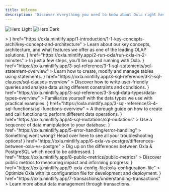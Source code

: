 ```yaml
---
title: Welcome
description: 'Discover everything you need to know about Oxla right here, right now!'
---
```


<img
  className="block dark:hidden"
  src="/assets/homepage-img-light.png"
  alt="Hero Light"
/>
<img
  className="hidden dark:block"
  src="/assets/homepage-img-dark.png"
  alt="Hero Dark"
/>

<CardGroup cols={3}>
  <Card
    title="Introduction"
    icon={<svg xmlns="http://www.w3.org/2000/svg" viewBox="0 0 119.71 134.53">>
    <g id="Layer_2" data-name="Layer 2"><g id="Layer_1-2" data-name="Layer 1"><path d="M81.75,134.53a35,35,0,0,1-12.9-2.46,34.21,34.21,0,0,1-13.6-9.84l-1.41-1.68c-.59-.71-1.2-1.44-1.82-2.15-1.26-1.44-3-3.42-4.85-5.59l-6.51-7.51-6.8-7.84-.43-.5-.15-.16a9.44,9.44,0,0,1,.95-13.31A9.7,9.7,0,0,1,36.68,82a9.53,9.53,0,0,1,7.23-.09,8.66,8.66,0,0,1,1.07.5L26.74,39.94a9.41,9.41,0,0,1,0-7.38,9.34,9.34,0,0,1,12.11-5.1,9.85,9.85,0,0,1,5.33,5.19l8.93,20.77A9.34,9.34,0,0,1,58,49a9.22,9.22,0,0,1,6.83,0,9.88,9.88,0,0,1,4.39,3.5A9.36,9.36,0,0,1,81.14,48a9.86,9.86,0,0,1,4.38,3.5,9.36,9.36,0,0,1,5.07-4.65,9.24,9.24,0,0,1,6.82.06,9.85,9.85,0,0,1,5.33,5.19L116.9,85a34.47,34.47,0,0,1-18,45.24l-3.6,1.55A34.28,34.28,0,0,1,81.75,134.53ZM36.08,93.91a1.86,1.86,0,0,1,.33.36c.13.19.3.37.46.56l6.81,7.85,6.52,7.51L55,115.78c.64.73,1.26,1.48,1.87,2.21l1.4,1.67a30.18,30.18,0,0,0,12,8.69,30.75,30.75,0,0,0,23.35-.24l3.6-1.55a30.46,30.46,0,0,0,15.94-40L99.06,53.63a5.73,5.73,0,0,0-3.14-3.05,5.26,5.26,0,0,0-3.88,0,5.45,5.45,0,0,0-3,7.23l5.63,13.09a2.27,2.27,0,0,1-1.13,3l-.14,0a2.25,2.25,0,0,1-2.89-1.24L82.79,54.72a5.73,5.73,0,0,0-3.14-3,5.26,5.26,0,0,0-3.88-.05,5.47,5.47,0,0,0-3,7.24l6.68,15.53a2.23,2.23,0,0,1,0,1.67,2.28,2.28,0,0,1-1.18,1.28l-.14,0a2.29,2.29,0,0,1-1.65,0,2.25,2.25,0,0,1-1.26-1.29L66.51,55.82a5.73,5.73,0,0,0-3.14-3,5.26,5.26,0,0,0-3.88-.05,5.45,5.45,0,0,0-3,7.24l6.66,15.48a2,2,0,0,1-1.06,2.63l-.47.2a2,2,0,0,1-2.62-1l-18.48-43a5.73,5.73,0,0,0-3.14-3,5.26,5.26,0,0,0-3.88-.05,5.47,5.47,0,0,0-3,7.24L52.31,89.29A2.26,2.26,0,0,1,51.52,92a2.38,2.38,0,0,1-2,.29,2.24,2.24,0,0,1-.91-.58l-.07-.08-4-4.61a5.34,5.34,0,0,0-2.08-1.48,5.5,5.5,0,0,0-4.18,0,5,5,0,0,0-1.41.89,5.43,5.43,0,0,0-.77,7.39Zm12.54-3.07,0,.07Zm27.1-14.91a.36.36,0,0,0,0,.09Zm3.17-1.45,0,.11Zm12.07-2s0,0,0,0l0,0Zm3.25-1.28Zm0,0Z"/><path class="cls-1" d="M11.7,59.47a2,2,0,0,1-1.43-3.4l9.38-9.57a2,2,0,0,1,2.86,2.8l-9.38,9.57A2,2,0,0,1,11.7,59.47Z"/><path class="cls-1" d="M47.67,22.8a2,2,0,0,1-1.43-3.4L55.6,9.86a2,2,0,1,1,2.86,2.8L49.1,22.2A2,2,0,0,1,47.67,22.8Z"/><path class="cls-1" d="M20.8,23.05a2,2,0,0,1-1.4-.57L9.86,13.13a2,2,0,0,1,2.8-2.86l9.54,9.35a2,2,0,0,1-1.4,3.43Z"/><path class="cls-1" d="M34.18,17.36a2,2,0,0,1-2-2L32.06,2a2,2,0,0,1,4,0l.12,13.36a2,2,0,0,1-2,2Z"/><path class="cls-1" d="M53.33,36.18a2,2,0,0,1,0-4l13.4-.12h0a2,2,0,0,1,0,4l-13.4.12Z"/><path class="cls-1" d="M2,36.67a2,2,0,0,1,0-4l13.36-.13h0a2,2,0,0,1,0,4L2,36.67Z"/></g></g>
</svg>}
    href="https://oxla.mintlify.app/1-introduction/1-1-key-concepts-archi/key-concept-and-architecture"
  >
    Learn about our key concepts, architecture, and what features we offer as one of the leading OLAP solutions.
  </Card>
  <Card
    title="Getting Started"
    icon={<svg id="Layer_2" data-name="Layer 2" xmlns="http://www.w3.org/2000/svg" viewBox="0 0 124.32 135.46">
     <g id="Warstwa_1" data-name="Warstwa 1">
    <g>
      <g>
        <path class="cls-3" d="M93.31,86.44c5.12,4.87,8.74,13.42.21,23.05-13.66,15.43-40.77,22.74-45.26,24-.32.09-.66,0-.91-.21h0c-.49-.43-.43-1.21.12-1.56,14.85-9.59,26.69-22.33,26.86-30.02"/>
        <path class="cls-1" d="M46.33,48.77c-2.34-5.87-16.12-17.29-28-2.71C5.31,62.03,2.47,89.96,1.95,94.6c-.04.33.1.66.36.87h0c.5.41,1.26.22,1.52-.37,9.69-22.19,26.11-39.76,32.08-27.36"/>
        <path class="cls-4" d="M23.39,103.32c-7.64,2.39-18.5,7.22-12.13,29.78,6.26-10,19.32.76,23.85-19.34"/>
        <path class="cls-1" d="M32.77,101.64c3.73,3.3,7.47,6.27,10.34,8.34,0,0,75.25-26.09,79.27-104.6.06-1.25-1.53-2.62-2.77-2.45C42.71,13.9,25.49,94.4,25.49,94.4c0,0,2.61,3.03,7.28,7.24"/>
        <circle class="cls-2" cx="93.59" cy="34.52" r="7.47"/>
        <circle class="cls-2" cx="72.09" cy="58.4" r="7.47"/>
      </g>
      <line class="cls-4" x1="22.28" y1="16.03" x2="3.83" y2="31.88"/>
      <line class="cls-4" x1="122.14" y1="71.44" x2="107.73" y2="83.81"/>
      <line class="cls-4" x1="121.81" y1="107.9" x2="92.46" y2="133.1"/>
      <line class="cls-4" x1="57.23" y1="1.94" x2="26.96" y2="27.93"/>
    </g>
  </g>
</svg>}
    href="https://oxla.mintlify.app/2-run-oxla/run-oxla-in-2-minutes"
  >
    In just a few steps, you'll be up and running with Oxla.
  </Card>
  <Card
    title="SQL Statements"
    icon={<svg xmlns="http://www.w3.org/2000/svg" viewBox="0 0 144.9 145.97">
    <g id="Layer_2" data-name="Layer 2"><g id="Layer_1-2" data-name="Layer 1"><g class="cls-1"><path class="cls-2" d="M91.94,106.25a2,2,0,0,1-2-2V73.36A5.35,5.35,0,0,0,84.6,68H51.87a2,2,0,1,1,0-4H84.6a9.35,9.35,0,0,1,9.34,9.34v30.89A2,2,0,0,1,91.94,106.25Z"/></g><g class="cls-1"><path class="cls-2" d="M69.9,96a7.94,7.94,0,1,1,7.94-7.94A7.95,7.95,0,0,1,69.9,96Zm0-11.88a3.94,3.94,0,1,0,3.94,3.94A3.95,3.95,0,0,0,69.9,84.14Z"/></g><path d="M87.36,22.33a2,2,0,0,1-2-2V5.52A1.52,1.52,0,0,0,83.84,4H5.52A1.52,1.52,0,0,0,4,5.52V20.33a2,2,0,0,1-4,0V5.52A5.53,5.53,0,0,1,5.52,0H83.84a5.53,5.53,0,0,1,5.52,5.52V20.33A2,2,0,0,1,87.36,22.33Z"/><path d="M2,51.37a2,2,0,0,1-2-2V34.56A5.53,5.53,0,0,1,5.52,29H83.84a5.53,5.53,0,0,1,5.52,5.52V47.24a2,2,0,0,1-4,0V34.56A1.52,1.52,0,0,0,83.84,33H5.52A1.52,1.52,0,0,0,4,34.56V49.37A2,2,0,0,1,2,51.37Z"/><path d="M2,80.42a2,2,0,0,1-2-2V63.61a5.53,5.53,0,0,1,5.52-5.52H45a2,2,0,0,1,0,4H5.52A1.52,1.52,0,0,0,4,63.61V78.42A2,2,0,0,1,2,80.42Z"/><path d="M84.62,126.1A40.36,40.36,0,0,1,56,114.29h0a40.5,40.5,0,0,1,0-57.18,40.43,40.43,0,0,1,57.19,0,40.42,40.42,0,0,1-28.59,69ZM58.85,111.45A36.44,36.44,0,1,0,84.62,49.24h0a36.44,36.44,0,0,0-25.77,62.21Z"/><path d="M142.9,146a2,2,0,0,1-1.41-.59l-31.09-31.1a2,2,0,0,1,2.82-2.82l31.09,31.1A2,2,0,0,1,142.9,146Z"/></g></g>
</svg>}
    href="https://oxla.mintlify.app/3-sql-reference/3-1-sql-statements/sql-statement-overview"
  >
    Learn how to create, modify and manage tables using statements.
  </Card>
  <Card
    title="SQL Clauses"
    icon={<svg xmlns="http://www.w3.org/2000/svg" viewBox="0 0 142.87 143.38">
     <g id="Layer_1-2" data-name="Layer 1"><path d="M84.35,123.92H6a6,6,0,0,1-6-6V6A6,6,0,0,1,6,0H93.92a6,6,0,0,1,6,6V57.92a2,2,0,0,1-4,0V6a2,2,0,0,0-2-2H6A2,2,0,0,0,4,6V117.92a2,2,0,0,0,2,2H84.35a2,2,0,0,1,0,4Z"/><path d="M97.79,143.38a2,2,0,0,1-.82-.18,2,2,0,0,1-1.18-1.82l0-33a3.32,3.32,0,0,0-1.35-2.69L73.75,90.12a7.39,7.39,0,0,1-2.94-5.88V73.34A5.38,5.38,0,0,1,76.19,68h61.3a5.38,5.38,0,0,1,5.38,5.38v10.9a7.39,7.39,0,0,1-2.94,5.88L119.2,105.66a3.36,3.36,0,0,0-1.34,2.68v17a2,2,0,0,1-.67,1.49L99.12,142.87A2,2,0,0,1,97.79,143.38ZM76.19,72a1.38,1.38,0,0,0-1.38,1.38v10.9a3.36,3.36,0,0,0,1.34,2.68l20.72,15.54a7.32,7.32,0,0,1,2.94,5.89l0,28.57,14.07-12.51V108.34a7.39,7.39,0,0,1,2.94-5.88l20.73-15.54a3.32,3.32,0,0,0,1.34-2.68V73.34A1.38,1.38,0,0,0,137.49,72Z"/><path class="cls-1" d="M83.85,28H16.06a2,2,0,1,1,0-4H83.85a2,2,0,0,1,0,4Z"/><path class="cls-1" d="M67.47,99.92H16.06a2,2,0,1,1,0-4H67.47a2,2,0,0,1,0,4Z"/><path class="cls-1" d="M83.85,52H16.06a2,2,0,1,1,0-4H83.85a2,2,0,0,1,0,4Z"/><path class="cls-1" d="M58.81,76H16.06a2,2,0,1,1,0-4H58.81a2,2,0,0,1,0,4Z"/></g></g>
</svg>}
    href="https://oxla.mintlify.app/3-sql-reference/3-2-sql-clauses/sql-clauses-overview"
  >
    Discover how to write user-friendly queries and analyze data using different constraints and conditions.
  </Card>
  <Card
    title="SQL Data Types"
    icon={<svg xmlns="http://www.w3.org/2000/svg" viewBox="0 0 148.23 144.14">
    <g id="Layer_2" data-name="Layer 2"><g id="Layer_1-2" data-name="Layer 1"><path d="M33.16,140.27A30.88,30.88,0,1,1,64,109.39,30.91,30.91,0,0,1,33.16,140.27Zm0-57.76A26.88,26.88,0,1,0,60,109.39,26.91,26.91,0,0,0,33.16,82.51Z"/><path d="M139.6,56.32H87.78a2,2,0,0,1-2-2V2.5a2,2,0,0,1,2-2H139.6a2,2,0,0,1,2,2V54.32A2,2,0,0,1,139.6,56.32Zm-49.82-4H137.6V4.5H89.78Z"/><path class="cls-1" d="M113.7,144.14a2,2,0,0,1-1.42-.58L79.75,111a2,2,0,0,1,0-2.83l32.53-32.53a2,2,0,0,1,2.83,0l32.54,32.53a2,2,0,0,1,0,2.83l-32.54,32.54A2,2,0,0,1,113.7,144.14ZM84,109.61l29.71,29.7,29.7-29.7L113.7,79.9Z"/><path d="M63,56.81H2a2,2,0,0,1-1.73-3L30.76,1a2,2,0,0,1,3.46,0L64.71,53.81a2,2,0,0,1-1.73,3Zm-57.52-4H59.52L32.49,6Z"/></g></g>
</svg>}
    href="https://oxla.mintlify.app/3-sql-reference/3-3-sql-data-types/data-types-overview"
  >
    Familiarize yourself with the data types we use with practical examples.
  </Card>
  <Card
    title="SQL Functions"
    icon={<svg xmlns="http://www.w3.org/2000/svg" viewBox="0 0 125.77 134.57">
    <g id="Layer_1-2" data-name="Layer 1"><path class="cls-1" d="M62.88,71.38A2,2,0,0,1,61.69,71a39.66,39.66,0,0,1,0-62.58,1.94,1.94,0,0,1,2.39,0,39.68,39.68,0,0,1,0,62.58A2,2,0,0,1,62.88,71.38Zm0-59a35.79,35.79,0,0,0,0,54.52,35.79,35.79,0,0,0,0-54.52Z"/><path d="M86.09,79.36a1.94,1.94,0,0,1,0-3.88,35.8,35.8,0,0,0,0-71.6,35.43,35.43,0,0,0-22,7.58l-1.19.93-1.19-.93a35.43,35.43,0,0,0-22-7.58,35.8,35.8,0,1,0,0,71.6,35.43,35.43,0,0,0,22-7.58L62.88,67l1.19.93a36.39,36.39,0,0,0,4.51,3,1.94,1.94,0,0,1-1.89,3.39,40,40,0,0,1-3.81-2.43,39.25,39.25,0,0,1-23.2,7.5A39.68,39.68,0,1,1,39.69,0a39.25,39.25,0,0,1,23.2,7.5A39.27,39.27,0,0,1,86.09,0a39.68,39.68,0,0,1,0,79.36Z"/><path d="M54,134.57H48.89a1.94,1.94,0,1,1,0-3.88H54a8.08,8.08,0,0,0,7.83-6.07L74.94,73.93a12,12,0,0,1,11.59-9h5.09a1.94,1.94,0,0,1,0,3.88H86.53A8.08,8.08,0,0,0,78.7,74.9L65.57,125.6A12,12,0,0,1,54,134.57Z"/><path d="M79,101.7H61.48a1.94,1.94,0,0,1,0-3.88H79a1.94,1.94,0,0,1,0,3.88Z"/><path d="M110.45,123.33a1.94,1.94,0,0,1-1.37-.57L95,108.64a1.94,1.94,0,0,1,2.74-2.74L111.82,120a1.94,1.94,0,0,1-1.37,3.31Z"/><path d="M96.33,123.33A1.94,1.94,0,0,1,95,120l14.12-14.12a1.94,1.94,0,0,1,2.74,2.74L97.7,122.76A1.92,1.92,0,0,1,96.33,123.33Z"/><path d="M90.11,132.16a1.9,1.9,0,0,1-1.45-.66,25.88,25.88,0,0,1,0-34.33,1.94,1.94,0,1,1,2.9,2.58,22,22,0,0,0,0,29.19,1.94,1.94,0,0,1-1.45,3.22Z"/><path d="M116.66,132.16a1.9,1.9,0,0,1-1.28-.49,1.92,1.92,0,0,1-.17-2.73,22,22,0,0,0,0-29.19,1.94,1.94,0,1,1,2.9-2.58,25.88,25.88,0,0,1,0,34.33A1.9,1.9,0,0,1,116.66,132.16Z"/></g></g>
</svg>}
    href="https://oxla.mintlify.app/3-sql-reference/3-4-sql-functions/sql-functions-overview"
  >
    A thorough guide on how to create and call functions to perform different data operations.
  </Card>
  <Card
    title="SQL Mutations"
    icon={<svg xmlns="http://www.w3.org/2000/svg" viewBox="0 0 123.64 134.24">
    <g id="Layer_2" data-name="Layer 2"><g id="Layer_1-2" data-name="Layer 1"><path class="cls-1" d="M10.08,44.58a2,2,0,0,1-1.29-3.64L47.62,9.78A2,2,0,1,1,50.18,13L11.35,44.13A2,2,0,0,1,10.08,44.58Z"/><path class="cls-1" d="M74.78,125.62A2,2,0,0,1,73.49,122l39.36-31.59a2,2,0,1,1,2.56,3.19L76.05,125.17A2,2,0,0,1,74.78,125.62Z"/><path class="cls-1" d="M48.7,92.27a2,2,0,0,1-1.28-3.64L72.07,68.85A2,2,0,1,1,74.63,72L50,91.82A2,2,0,0,1,48.7,92.27Z"/><path class="cls-1" d="M36.28,77.82A2,2,0,0,1,35,74.18L59.59,54.44a2,2,0,1,1,2.56,3.19L37.56,77.37A2,2,0,0,1,36.28,77.82Z"/><path d="M121.6,100.17a2,2,0,0,1-1.6-.77c-8.89-11.07-23.31-8.73-38.57-6.24-15.76,2.56-32,5.22-42.43-7.72s-4.27-28.27,1.65-43.09C46.38,28,51.79,14.41,42.9,3.33A2,2,0,1,1,46.09.76c10.39,13,4.27,28.28-1.64,43.1-5.74,14.37-11.15,27.94-2.26,39s23.31,8.73,38.58,6.24c15.75-2.56,32-5.22,42.42,7.73a2,2,0,0,1-1.59,3.32Z"/><path d="M79.16,134.24a2,2,0,0,1-1.6-.77c-10.38-12.94-4.27-28.26,1.64-43.08,2.59-6.49,5.27-13.2,6.39-19.45a2,2,0,1,1,4,.73c-1.2,6.65-4,13.56-6.62,20.24-5.73,14.36-11.14,27.93-2.25,39a2,2,0,0,1-1.59,3.32Z"/><path d="M23.66,47.24C14.75,47.24,6.57,45,.45,37.39a2,2,0,0,1,3.19-2.55C12.53,45.92,27,43.57,42.21,41.08c7.1-1.16,14.43-2.35,21.19-2.08a2.05,2.05,0,0,1,2,2.13,2,2,0,0,1-2.13,2c-6.34-.26-13.47.9-20.36,2C36.41,46.17,29.86,47.24,23.66,47.24Z"/><path d="M85.41,50.24a2,2,0,0,1-1.28-3.64L97.49,35.87a2,2,0,1,1,2.56,3.19L86.69,49.79A2,2,0,0,1,85.41,50.24Z"/><path d="M78.1,41.12a2,2,0,0,1-.54-.07,2,2,0,0,1-1.44-2.51L80.57,22a2,2,0,1,1,4,1.07L80.07,39.61A2,2,0,0,1,78.1,41.12Z"/><path d="M92.73,59.35a2,2,0,0,1-.09-4.09l17.11-.75a2,2,0,1,1,.18,4.09l-17.11.75Z"/></g></g>
</svg>}
    href="https://oxla.mintlify.app/4-sql-mutations/sql-mutations"
  >
    Use a sequence of data manipulation to your database.
  </Card>
  <Card
    title="Error Handling"
    icon={<svg xmlns="http://www.w3.org/2000/svg" viewBox="0 0 141.84 142.09">
    <g id="Layer_2" data-name="Layer 2"><g id="Layer_1-2" data-name="Layer 1"><path d="M135.7,142.09h-69a6.13,6.13,0,0,1-5.31-9.19L95.91,73.18A2,2,0,0,1,96,73a6.13,6.13,0,0,1,10.5.19L141,132.9a6.13,6.13,0,0,1-5.31,9.19ZM99.28,75.33,64.89,134.9a2.13,2.13,0,0,0,1.85,3.19h69a2.13,2.13,0,0,0,1.84-3.19L103.07,75.18a2.14,2.14,0,0,0-3.69,0A.78.78,0,0,1,99.28,75.33Z"/><path class="cls-1" d="M101.21,118a2,2,0,0,1-2-2V94.05a2,2,0,0,1,4,0V116A2,2,0,0,1,101.21,118Z"/><path class="cls-1" d="M101.21,128.17a2,2,0,0,1-2-2v-1a2,2,0,0,1,4,0v1A2,2,0,0,1,101.21,128.17Z"/><path d="M101.21,25.3a2,2,0,0,1-2-2V6.09A2.1,2.1,0,0,0,97.12,4h-91A2.1,2.1,0,0,0,4,6.09V23.3a2,2,0,0,1-4,0V6.09A6.09,6.09,0,0,1,6.09,0h91a6.09,6.09,0,0,1,6.09,6.09V23.3A2,2,0,0,1,101.21,25.3Z"/><path d="M101.21,59.06a2,2,0,0,1-2-2V39.85a2.1,2.1,0,0,0-2.09-2.09h-91A2.1,2.1,0,0,0,4,39.85V57.06a2,2,0,0,1-4,0V39.85a6.09,6.09,0,0,1,6.09-6.09h91a6.09,6.09,0,0,1,6.09,6.09V57.06A2,2,0,0,1,101.21,59.06Z"/><path d="M67.09,106.39h-61A6.09,6.09,0,0,1,0,100.3V73.6a6.09,6.09,0,0,1,6.09-6.09H86.71a2,2,0,0,1,0,4H6.09A2.1,2.1,0,0,0,4,73.6v26.7a2.1,2.1,0,0,0,2.09,2.09h61a2,2,0,0,1,0,4Z"/><path class="cls-1" d="M18.86,26.28A7.14,7.14,0,1,1,26,19.14,7.14,7.14,0,0,1,18.86,26.28Zm0-10.28A3.14,3.14,0,1,0,22,19.14,3.15,3.15,0,0,0,18.86,16Z"/><path class="cls-1" d="M18.86,60A7.14,7.14,0,1,1,26,52.9,7.14,7.14,0,0,1,18.86,60Zm0-10.28A3.14,3.14,0,1,0,22,52.9,3.15,3.15,0,0,0,18.86,49.76Z"/><path class="cls-1" d="M18.86,94.4A7.14,7.14,0,1,1,26,87.26,7.14,7.14,0,0,1,18.86,94.4Zm0-10.28A3.14,3.14,0,1,0,22,87.26,3.15,3.15,0,0,0,18.86,84.12Z"/></g></g>
</svg>}
    href="https://oxla.mintlify.app/5-error-handling/error-handling"
  >
    Something went wrong? Head over here to see all your troubleshooting options!
  </Card>
  <Card
    title="Oxla vs PostgreSQL"
    icon={<svg xmlns="http://www.w3.org/2000/svg" viewBox="0 0 142.3 140.57">
    <g id="Layer_2" data-name="Layer 2"><g id="Layer_1-2" data-name="Layer 1"><path d="M58.84,60.84H2a2,2,0,0,1-2-2V2A2,2,0,0,1,2,0H58.84a2,2,0,0,1,2,2V58.84A2,2,0,0,1,58.84,60.84ZM4,56.84H56.84V4H4Z"/><path d="M140.3,140.57H70.93a2,2,0,0,1-1.73-1,2,2,0,0,1,0-2L103.87,76a2,2,0,0,1,3.48,0L142,137.59a2,2,0,0,1-1.74,3Zm-66-4h62.53L105.61,81Z"/><path class="cls-1" d="M20.2,136.87a2,2,0,0,1-1.48-3.35L132,9.25a2,2,0,0,1,3,2.7L21.68,136.22A2,2,0,0,1,20.2,136.87Z"/></g></g>
</svg>}
    href="https://oxla.mintlify.app/6-oxla-vs-postgre/differences-between-oxla-vs-postgre"
  >
    Dig up on the differences between Oxla & PostgreSQL which need to be addressed.
  </Card>
  <Card
    title="Public Metrics"
    icon={<svg xmlns="http://www.w3.org/2000/svg" viewBox="0 0 143.02 135.26">
    <g id="Layer_2" data-name="Layer 2"><g id="Layer_1-2" data-name="Layer 1"><path class="cls-1" d="M86.54,38.85H15.64a2,2,0,0,1,0-4h70.9a2,2,0,0,1,0,4Z"/><path class="cls-1" d="M122.53,38.85H96.91a2,2,0,0,1,0-4h25.62a2,2,0,0,1,0,4Z"/><path class="cls-1" d="M43.82,79H15.64a2,2,0,0,1,0-4H43.82a2,2,0,0,1,0,4Z"/><path class="cls-1" d="M122.83,79h-15a2,2,0,0,1,0-4h15a2,2,0,0,1,0,4Z"/><path d="M110,101.66H39a3.94,3.94,0,0,1-3.72-5.26L53,46.14A3.95,3.95,0,0,1,60.36,46L74,79.43,88.61,25.77a3.91,3.91,0,0,1,3.81-2.91h0a3.88,3.88,0,0,1,3.78,3l17.51,70.71a.76.76,0,0,1,.06.2,3.95,3.95,0,0,1-3.83,4.89ZM56.71,47.6,39.05,97.73l70.86-.07L92.42,27,77.8,80.64a3.94,3.94,0,0,1-7.46.44Z"/><path d="M141,121.62H20.57a6.94,6.94,0,0,1-6.93-6.93V2a2,2,0,0,1,4,0V114.69a2.93,2.93,0,0,0,2.93,2.93H141a2,2,0,0,1,0,4Z"/><path d="M29.28,17.64a2,2,0,0,1-1.41-.59L15.64,4.83,3.41,17.05a2,2,0,0,1-2.82,0,2,2,0,0,1,0-2.82L14.23.59a2,2,0,0,1,2.82,0L30.69,14.23a2,2,0,0,1-1.41,3.41Z"/><path d="M127.38,135.26a2,2,0,0,1-1.41-3.41l12.22-12.23L126,107.39a2,2,0,1,1,2.82-2.82l13.64,13.64a2,2,0,0,1,0,2.82l-13.64,13.64A2,2,0,0,1,127.38,135.26Z"/></g></g>
</svg>}
    href="https://oxla.mintlify.app/8-public-metrics/public-metrics"
  >
    Discover public metrics to measuring impact and informing progress.
  </Card>
  <Card
    title="Oxla Configuration File"
    icon={<svg xmlns="http://www.w3.org/2000/svg" viewBox="0 0 122.5 133.51">
    <g id="Layer_2" data-name="Layer 2"><g id="Layer_1-2" data-name="Layer 1"><path class="cls-1" d="M94.47,33.52H65.94a2,2,0,0,1-2-2V2a2,2,0,0,1,4,0V29.52H94.47a2,2,0,0,1,0,4Z"/><path d="M26.67,123.92H6a6,6,0,0,1-6-6V6A6,6,0,0,1,6,0H66a8.67,8.67,0,0,1,6.2,2.57L95.69,26.11a8.67,8.67,0,0,1,2.57,6.2V44.85a2,2,0,1,1-4,0V32.31a4.78,4.78,0,0,0-1.39-3.38L69.33,5.39A4.78,4.78,0,0,0,66,4H6A2,2,0,0,0,4,6V117.92a2,2,0,0,0,2,2H26.67a2,2,0,0,1,0,4Z"/><path class="cls-1" d="M90.35,67.81H42.65a2,2,0,0,1,0-4h47.7a2,2,0,0,1,0,4Z"/><path d="M110.05,77.5a11.69,11.69,0,1,1,11.69-11.69A11.7,11.7,0,0,1,110.05,77.5Zm0-19.38a7.69,7.69,0,1,0,7.69,7.69A7.7,7.7,0,0,0,110.05,58.12Z"/><path class="cls-1" d="M120.5,123.82H72a2,2,0,0,1,0-4H120.5a2,2,0,0,1,0,4Z"/><path d="M52.34,133.51A11.69,11.69,0,1,1,64,121.82,11.7,11.7,0,0,1,52.34,133.51Zm0-19.38A7.69,7.69,0,1,0,60,121.82,7.7,7.7,0,0,0,52.34,114.13Z"/><path class="cls-1" d="M120.5,95.59H101.05a2,2,0,1,1,0-4H120.5a2,2,0,0,1,0,4Z"/><path class="cls-1" d="M61.66,95.59h-19a2,2,0,0,1,0-4h19a2,2,0,0,1,0,4Z"/><path d="M81.35,105.28A11.69,11.69,0,1,1,93,93.59,11.7,11.7,0,0,1,81.35,105.28Zm0-19.38A7.69,7.69,0,1,0,89,93.59,7.7,7.7,0,0,0,81.35,85.9Z"/></g></g>
</svg>}
    href="https://oxla.mintlify.app/9-oxla-config-file/oxla-configuration-file"
  >
    Optimize Oxla with its configuration file for development and deployment.
  </Card>
  <Card
    title="Understanding Transactions"
    icon={<svg xmlns="http://www.w3.org/2000/svg" viewBox="0 0 123.98 135.65">
    <g id="Layer_2" data-name="Layer 2"><g id="Layer_1-2" data-name="Layer 1"><path class="cls-1" d="M76.2,135.65a2,2,0,0,1-1.36-.53L47.08,109.35a2,2,0,0,1,0-2.94L74.84,80.65a2,2,0,0,1,3.36,1.47V95.23H122a2,2,0,0,1,0,4H76.2a2,2,0,0,1-2-2V86.7L51.38,107.88,74.2,129.06V118.54a2,2,0,0,1,2-2H122a2,2,0,0,1,0,4H78.2v13.11a2,2,0,0,1-1.2,1.83A1.89,1.89,0,0,1,76.2,135.65Z"/><path d="M101.21,25.3a2,2,0,0,1-2-2V6.09A2.1,2.1,0,0,0,97.12,4h-91A2.1,2.1,0,0,0,4,6.09V23.3a2,2,0,0,1-4,0V6.09A6.09,6.09,0,0,1,6.09,0h91a6.09,6.09,0,0,1,6.09,6.09V23.3A2,2,0,0,1,101.21,25.3Z"/><path d="M101.21,59.06a2,2,0,0,1-2-2V39.85a2.1,2.1,0,0,0-2.09-2.09h-91A2.1,2.1,0,0,0,4,39.85V57.06a2,2,0,0,1-4,0V39.85a6.09,6.09,0,0,1,6.09-6.09h91a6.09,6.09,0,0,1,6.09,6.09V57.06A2,2,0,0,1,101.21,59.06Z"/><path class="cls-1" d="M18.86,26.28A7.14,7.14,0,1,1,26,19.14,7.14,7.14,0,0,1,18.86,26.28Zm0-10.28A3.14,3.14,0,1,0,22,19.14,3.15,3.15,0,0,0,18.86,16Z"/><path class="cls-1" d="M18.86,60A7.14,7.14,0,1,1,26,52.9,7.14,7.14,0,0,1,18.86,60Zm0-10.28A3.14,3.14,0,1,0,22,52.9,3.15,3.15,0,0,0,18.86,49.76Z"/><path class="cls-1" d="M18.86,94.4A7.14,7.14,0,1,1,26,87.26,7.14,7.14,0,0,1,18.86,94.4Zm0-10.28A3.14,3.14,0,1,0,22,87.26,3.15,3.15,0,0,0,18.86,84.12Z"/><path d="M36.26,106.39H6.09A6.09,6.09,0,0,1,0,100.3V73.6a6.09,6.09,0,0,1,6.09-6.09h91a6.09,6.09,0,0,1,6.09,6.09V86.81a2,2,0,0,1-4,0V73.6a2.1,2.1,0,0,0-2.09-2.09h-91A2.1,2.1,0,0,0,4,73.6v26.7a2.1,2.1,0,0,0,2.09,2.09H36.26a2,2,0,1,1,0,4Z"/></g></g>
  </svg>}
    href="https://oxla.mintlify.app/7-transactions/understanding-transactions"
  >
    Learn more about data management through transactions.
  </Card>
</CardGroup>